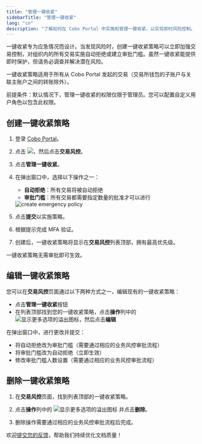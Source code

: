 ```yaml
---
title: "管理一键收紧"
sidebarTitle: "管理一键收紧"
lang: "cn"
description: "了解如何在 Cobo Portal 中实施和管理一键收紧，以实现即时风险控制。"
---
```


一键收紧专为应急情况而设计。当发现风险时，创建一键收紧策略可以立即加强交易控制，对组织内的所有交易实施自动拒绝或建立审批门槛。虽然一键收紧能提供即时保护，但请务必调查并解决潜在风险。

<Info>一键收紧策略适用于所有从 Cobo Portal 发起的交易（交易所钱包的子账户与关联主账户之间的转账除外）。</Info>

<Note>前提条件：默认情况下，管理一键收紧的权限仅限于管理员。您可以配置自定义用户角色以包含此权限。</Note>

## 创建一键收紧策略

1. 登录 [Cobo Portal](https://portal.cobo.com/login)。

2. 点击 <img src="/en/images/common/wallets_icon.svg" className="icon"/>，然后点击**交易风控**。

3. 点击**管理一键收紧**。

4. 在弹出窗口中，选择以下操作之一：
   - **自动拒绝**：所有交易将被自动拒绝
   - **审批门槛**：所有交易都需要指定数量的批准才可以进行

   <img src="/cn/images/risk-controls/emergency-policy-create.png" className="screenshot_full_screen" alt="create emergency policy" />

5. 点击**提交**以实施策略。

6. 根据提示完成 MFA 验证。

7. 创建后，一键收紧策略将显示在**交易风控**列表顶部，拥有最高优先级。

<Note>一键收紧策略无需审批即可生效。</Note>

## 编辑一键收紧策略

您可以在**交易风控**页面通过以下两种方式之一，编辑现有的一键收紧策略：
- 点击**管理一键收紧**按钮
- 在列表顶部找到您的一键收紧策略，点击**操作**列中的 <img src="/en/images/common/icon_more.svg" className="icon" alt="显示更多选项的溢出图标"/>，然后点击**编辑**

在弹出窗口中，进行更改并提交：
- 将自动拒绝改为审批门槛（需要通过相应的业务风控审批流程）
- 将审批门槛改为自动拒绝（立即生效）
- 修改审批门槛人数设置（需要通过相应的业务风控审批流程）

## 删除一键收紧策略

1. 在**交易风控**页面，找到列表顶部的一键收紧策略。

2. 点击**操作**列中的 <img src="/en/images/common/icon_more.svg" className="icon" alt="显示更多选项的溢出图标"/> 并点击**删除**。

3. 删除操作需要通过相应的业务风控审批流程后完成。

<Tip>欢迎[提交您的反馈](https://forms.zohopublic.com/cobo/form/DocumentFeedbackForm/formperma/QvLOhxJv1_JMsJ-1dleZ8Itb_7rzN-LtgvsDdxosoVI?referrername=manuals)，帮助我们持续优化文档质量！</Tip>
